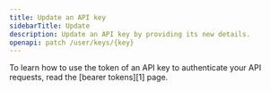 ```yaml
---
title: Update an API key
sidebarTitle: Update
description: Update an API key by providing its new details.
openapi: patch /user/keys/{key}
---
```


<Tip>
  To learn how to use the token of an API key to
  authenticate your API requests, read the
  [bearer tokens][1] page.
</Tip>

[1]: /bearer-tokens 
